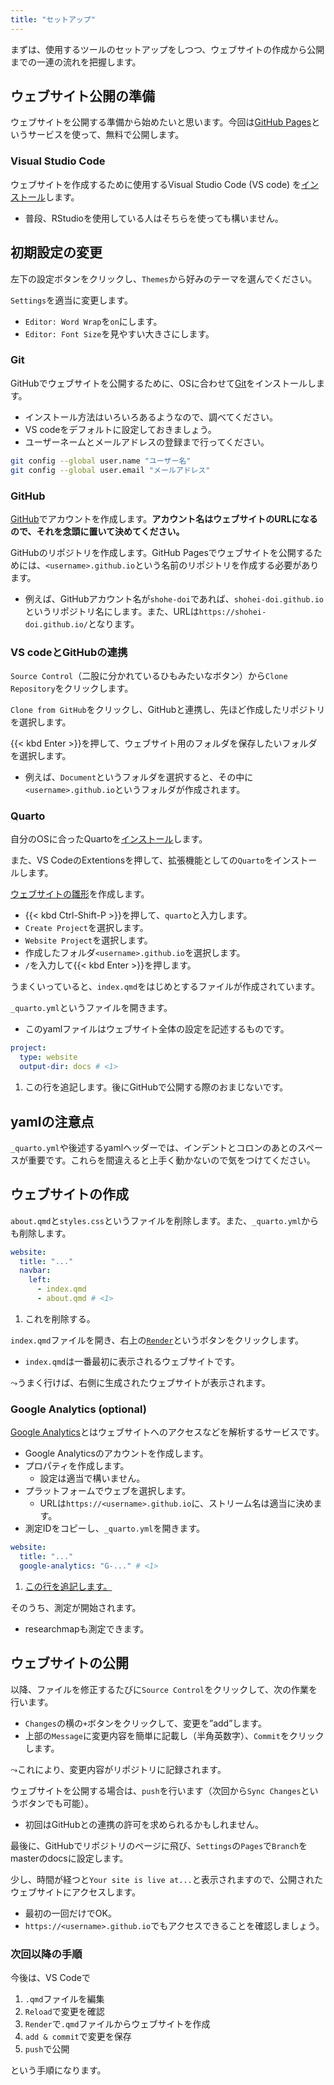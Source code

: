 ```yaml
---
title: "セットアップ"
---
```


まずは、使用するツールのセットアップをしつつ、ウェブサイトの作成から公開までの一連の流れを把握します。

## ウェブサイト公開の準備

ウェブサイトを公開する準備から始めたいと思います。今回は[GitHub Pages](https://docs.github.com/ja/pages)というサービスを使って、無料で公開します。

### Visual Studio Code

ウェブサイトを作成するために使用するVisual Studio Code (VS code) を[インストール](https://code.visualstudio.com/)します。

- 普段、RStudioを使用している人はそちらを使っても構いません。

:::{.callout-note collapse="true"}

## 初期設定の変更

左下の設定ボタンをクリックし、`Themes`から好みのテーマを選んでください。

`Settings`を適当に変更します。

- `Editor: Word Wrap`を`on`にします。
- `Editor: Font Size`を見やすい大きさにします。

:::

### Git

GitHubでウェブサイトを公開するために、OSに合わせて[Git](https://git-scm.com/)をインストールします。

- インストール方法はいろいろあるようなので、調べてください。
- VS codeをデフォルトに設定しておきましょう。
- ユーザーネームとメールアドレスの登録まで行ってください。

```bash
git config --global user.name "ユーザー名"
git config --global user.email "メールアドレス"
```

### GitHub

[GitHub](https://github.com/)でアカウントを作成します。**アカウント名はウェブサイトのURLになるので、それを念頭に置いて決めてください。**

GitHubのリポジトリを作成します。GitHub Pagesでウェブサイトを公開するためには、`<username>.github.io`という名前のリポジトリを作成する必要があります。

- 例えば、GitHubアカウント名が`shohe-doi`であれば、`shohei-doi.github.io`というリポジトリ名にします。また、URLは`https://shohei-doi.github.io/`となります。

### VS codeとGitHubの連携

<!-- 左のExtentions（4つの正方形のボタン）を押して、`GitHub Pull Requests and Issues`をインストールします。 -->

`Source Control`（二股に分かれているひもみたいなボタン）から`Clone Repository`をクリックします。

`Clone from GitHub`をクリックし、GitHubと連携し、先ほど作成したリポジトリを選択します。

{{< kbd Enter >}}を押して、ウェブサイト用のフォルダを保存したいフォルダを選択します。

- 例えば、`Document`というフォルダを選択すると、その中に`<username>.github.io`というフォルダが作成されます。

### Quarto

自分のOSに合ったQuartoを[インストール](https://quarto.org/docs/get-started/)します。

また、VS CodeのExtentionsを押して、拡張機能としての`Quarto`をインストールします。

[ウェブサイトの雛形](https://quarto.org/docs/websites/)を作成します。

- {{< kbd Ctrl-Shift-P >}}を押して、`quarto`と入力します。
- `Create Project`を選択します。
- `Website Project`を選択します。
- 作成したフォルダ`<username>.github.io`を選択します。
- `/`を入力して{{< kbd Enter >}}を押します。

うまくいっていると、`index.qmd`をはじめとするファイルが作成されています。

`_quarto.yml`というファイルを開きます。

- このyamlファイルはウェブサイト全体の設定を記述するものです。

```yaml
project:
  type: website
  output-dir: docs # <1>
```

1. この行を追記します。後にGitHubで公開する際のおまじないです。

:::{.callout-important}
## yamlの注意点

`_quarto.yml`や後述するyamlヘッダーでは、インデントとコロンのあとのスペースが重要です。これらを間違えると上手く動かないので気をつけてください。
:::

## ウェブサイトの作成

`about.qmd`と`styles.css`というファイルを削除します。また、`_quarto.yml`からも削除します。

```yaml
website:
  title: "..."
  navbar:
    left:
      - index.qmd
      - about.qmd # <1>
```

1. これを削除する。

`index.qmd`ファイルを開き、右上の[`Render`](https://quarto.org/docs/tools/vscode.html)というボタンをクリックします。

- `index.qmd`は一番最初に表示されるウェブサイトです。

$\leadsto$うまく行けば、右側に生成されたウェブサイトが表示されます。

### Google Analytics (optional)

[Google Analytics](https://marketingplatform.google.com/intl/ja/about/analytics/)とはウェブサイトへのアクセスなどを解析するサービスです。

- Google Analyticsのアカウントを作成します。
- プロパティを作成します。
  - 設定は適当で構いません。
- プラットフォームでウェブを選択します。
  - URLは`https://<username>.github.io`に、ストリーム名は適当に決めます。
- 測定IDをコピーし、`_quarto.yml`を開きます。

```yaml
website:
  title: "..."
  google-analytics: "G-..." # <1>
```

1. [この行を追記します。](https://quarto.org/docs/websites/website-tools.html#google-analytics)

そのうち、測定が開始されます。

- researchmapも測定できます。

## ウェブサイトの公開

以降、ファイルを修正するたびに`Source Control`をクリックして、次の作業を行います。

- `Changes`の横の`+`ボタンをクリックして、変更を"add"します。
- 上部の`Message`に変更内容を簡単に記載し（半角英数字）、`Commit`をクリックします。

$\leadsto$これにより、変更内容がリポジトリに記録されます。

ウェブサイトを公開する場合は、`push`を行います（次回から`Sync Changes`というボタンでも可能）。

- 初回はGitHubとの連携の許可を求められるかもしれません。

最後に、GitHubでリポジトリのページに飛び、`Settings`の`Pages`で`Branch`をmasterのdocsに設定します。

少し、時間が経つと`Your site is live at...`と表示されますので、公開されたウェブサイトにアクセスします。

- 最初の一回だけでOK。
- `https://<username>.github.io`でもアクセスできることを確認しましょう。

### 次回以降の手順

今後は、VS Codeで

1. `.qmd`ファイルを編集
1. `Reload`で変更を確認
1. `Render`で`.qmd`ファイルからウェブサイトを作成
1. `add & commit`で変更を保存
1. `push`で公開

という手順になります。
